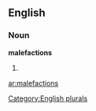 
==English==

===Noun===
'''malefactions'''

# {{plural of|[[malefaction]]}}

[[Category:English plurals]]

[[ar:malefactions]]